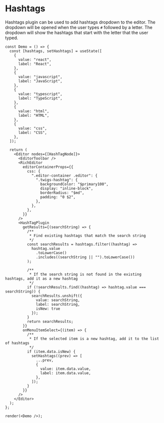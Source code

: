 # Hashtags

Hashtags plugin can be used to add hashtags dropdown to the editor. The dropdown will be opened when the user types `#` followed by a letter. The dropdown will show the hashtags that start with the letter that the user typed.

```tsx live noInline play=editor-feature-hashtags
const Demo = () => {
  const [hashtags, setHashtags] = useState([
    {
      value: "react",
      label: "React",
    },
    {
      value: "javascript",
      label: "JavaScript",
    },
    {
      value: "typescript",
      label: "TypeScript",
    },
    {
      value: "html",
      label: "HTML",
    },
    {
      value: "css",
      label: "CSS",
    },
  ]);

  return (
    <Editor nodes={[HashTagNode]}>
      <EditorToolbar />
      <RichEditor
        editorContainerProps={{
          css: {
            ".editor-container .editor": {
              ".twigs-hashtag": {
                backgroundColor: "$primary100",
                display: "inline-block",
                borderRadius: "$md",
                padding: "0 $2",
              },
            },
          },
        }}
      />
      <HashTagPlugin
        getResults={(searchString) => {
          /**
           * Find existing hashtags that match the search string
           */
          const searchResults = hashtags.filter((hashtag) =>
            hashtag.value
              .toLowerCase()
              .includes((searchString || "").toLowerCase())
          );

          /**
           * If the search string is not found in the existing hashtags, add it as a new hashtag
           */
          if (!searchResults.find((hashtag) => hashtag.value === searchString)) {
            searchResults.unshift({
              value: searchString,
              label: searchString,
              isNew: true
            });
          }
          return searchResults;
        }}
        onMenuItemSelect={(item) => {
          /**
           * If the selected item is a new hashtag, add it to the list of hashtags
           */
          if (item.data.isNew) {
            setHashtags((prev) => [
              ...prev,
              {
                value: item.data.value,
                label: item.data.value,
              },
            ]);
          }
        }}
      />
    </Editor>
  );
};

render(<Demo />);
```
